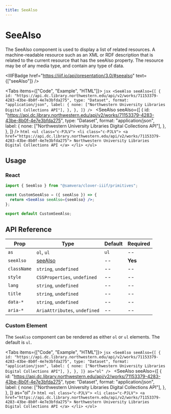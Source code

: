 ```yaml
---
title: SeeAlso
---
```



# SeeAlso

The SeeAlso component is used to display a list of related resources. A machine-readable resource such as an XML or RDF description that is related to the current resource that has the seeAlso property. The resource may be of any media type, and contain any type of data.

<IIIFBadge
  href="https://iiif.io/api/presentation/3.0/#seealso"
  text={["seeAlso"]}
/>

<Tabs items={["Code", "Example", "HTML"]}>
  <Tab>
    ```jsx
    <SeeAlso
      seeAlso={[
        {
          id: "https://api.dc.library.northwestern.edu/api/v2/works/71153379-4283-43be-8b0f-4e7e3bfda275",
          type: "Dataset",
          format: "application/json",
          label: {
            none: ["Northwestern University Libraries Digital Collections API"],
          },
        },
      ]}
    />
    ```
  </Tab>
  <Tab>
    <SeeAlso
      seeAlso={[
        {
          id: "https://api.dc.library.northwestern.edu/api/v2/works/71153379-4283-43be-8b0f-4e7e3bfda275",
          type: "Dataset",
          format: "application/json",
          label: {
            none: ["Northwestern University Libraries Digital Collections API"],
          },
        },
      ]}
    />
  </Tab>
  <Tab>
    ```html
    <ul class="c-PJLV">
      <li class="c-PJLV">
        <a href="https://api.dc.library.northwestern.edu/api/v2/works/71153379-4283-43be-8b0f-4e7e3bfda275">
          Northwestern University Libraries Digital Collections API
        </a>
      </li>
    </ul>
    ```
  </Tab>
</Tabs>

## Usage

### React

```jsx
import { SeeAlso } from "@samvera/clover-iiif/primitives";

const CustomSeeAlso = ({ seeAlso }) => {
  return <SeeAlso seeAlso={seeAlso} />;
};

export default CustomSeeAlso;
```

## API Reference

| Prop        | Type                                                     | Default | Required |
| ----------- | -------------------------------------------------------- | ------- | -------- |
| `as`        | `ol`, `ul`                                               | `ul`    | --       |
| `seeAlso`   | [seeAlso](https://iiif.io/api/presentation/3.0/#seeAlso) | --      | **Yes**  |
| `className` | `string`, `undefined`                                    | --      | --       |
| `style`     | `CSSProperties`, `undefined`                             | --      | --       |
| `lang`      | `string`, `undefined`                                    | --      | --       |
| `title`     | `string`, `undefined`                                    | --      | --       |
| `data-*`    | `string`, `undefined`                                    | --      | --       |
| `aria-*`    | `AriaAttributes`, `undefined`                            | --      | --       |

### Custom Element

The `SeeAlso` component can be rendered as either `ol` or `ul` elements. The default is `ul`.

<Tabs items={["Code", "Example", "HTML"]}>
  <Tab>
    ```jsx
    <SeeAlso
      seeAlso={[
        {
          id: "https://api.dc.library.northwestern.edu/api/v2/works/71153379-4283-43be-8b0f-4e7e3bfda275",
          type: "Dataset",
          format: "application/json",
          label: {
            none: ["Northwestern University Libraries Digital Collections API"],
          },
        },
      ]}
      as="ol"
    />
    ```
  </Tab>
  <Tab>
    <SeeAlso
      seeAlso={[
        {
          id: "https://api.dc.library.northwestern.edu/api/v2/works/71153379-4283-43be-8b0f-4e7e3bfda275",
          type: "Dataset",
          format: "application/json",
          label: {
            none: ["Northwestern University Libraries Digital Collections API"],
          },
        },
      ]}
      as="ol"
    />
  </Tab>
  <Tab>
    ```html
    <ol class="c-PJLV">
      <li class="c-PJLV">
        <a href="https://api.dc.library.northwestern.edu/api/v2/works/71153379-4283-43be-8b0f-4e7e3bfda275">
          Northwestern University Libraries Digital Collections API
        </a>
      </li>
    </ol>
    ```
  </Tab>
</Tabs>
